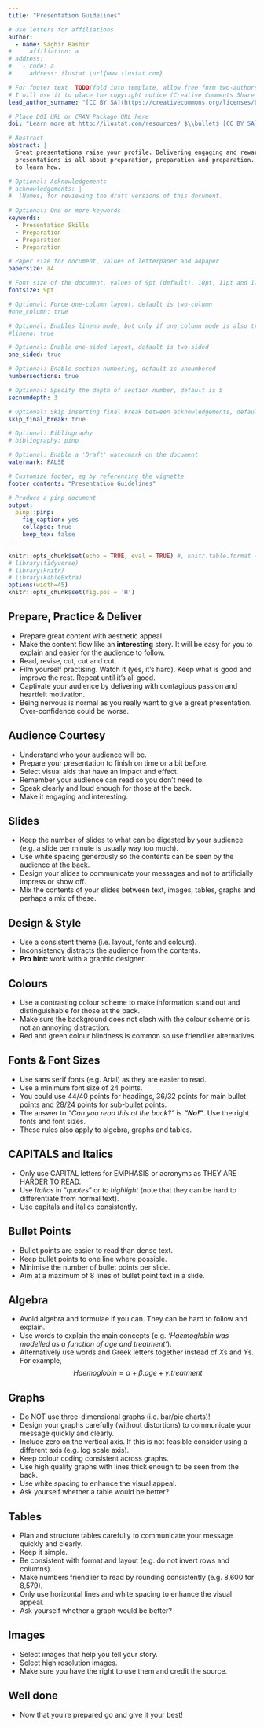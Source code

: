 ```yaml
---
title: "Presentation Guidelines"

# Use letters for affiliations
author:
  - name: Saghir Bashir
#     affiliation: a
# address:
#   - code: a
#     address: ilustat \url{www.ilustat.com}

# For footer text  TODO(fold into template, allow free form two-authors)
# I will use it to place the copyright notice (Creative Comments Share Alike)
lead_author_surname: "[CC BY SA](https://creativecommons.org/licenses/by-sa/4.0/) [ilustat](http://ilustat.com/) $\\bullet$ [info@ilustat.com](mailto:info@ilustat.com)"

# Place DOI URL or CRAN Package URL here
doi: "Learn more at http://ilustat.com/resources/ $\\bullet$ [CC BY SA](https://creativecommons.org/licenses/by-sa/4.0/) [ilustat](http://ilustat.com/) $\\bullet$ [info@ilustat.com](mailto:info@ilustat.com)"

# Abstract
abstract: |
  Great presentations raise your profile. Delivering engaging and rewarding 
  presentations is all about preparation, preparation and preparation. Read on 
  to learn how.

# Optional: Acknowledgements
# acknowledgements: |
#  [Names] for reviewing the draft versions of this document.
  
# Optional: One or more keywords
keywords:
  - Presentation Skills
  - Preparation
  - Preparation
  - Preparation

# Paper size for document, values of letterpaper and a4paper
papersize: a4

# Font size of the document, values of 9pt (default), 10pt, 11pt and 12pt
fontsize: 9pt

# Optional: Force one-column layout, default is two-column
#one_column: true

# Optional: Enables lineno mode, but only if one_column mode is also true
#lineno: true

# Optional: Enable one-sided layout, default is two-sided
one_sided: true

# Optional: Enable section numbering, default is unnumbered
numbersections: true

# Optional: Specify the depth of section number, default is 5
secnumdepth: 3

# Optional: Skip inserting final break between acknowledgements, default is false
skip_final_break: true

# Optional: Bibliography 
# bibliography: pinp

# Optional: Enable a 'Draft' watermark on the document
watermark: FALSE

# Customize footer, eg by referencing the vignette
footer_contents: "Presentation Guidelines"

# Produce a pinp document
output: 
  pinp::pinp:
    fig_caption: yes
    collapse: true
    keep_tex: false
---
```


```r
knitr::opts_chunk$set(echo = TRUE, eval = TRUE) #, knitr.table.format = 'latex')
# library(tidyverse)
# library(knitr)
# library(kableExtra)
options(width=45)
knitr::opts_chunk$set(fig.pos = 'H')
```

## Prepare, Practice & Deliver

- Prepare great content with aesthetic appeal.
- Make the content flow like an **interesting** story. It will be easy for you to explain and easier for the audience to follow.
- Read, revise, cut, cut and cut.
- Film yourself practising. Watch it (yes, it's hard). Keep what is good and improve the rest. 
Repeat until it's all good.
- Captivate your audience by delivering with contagious passion and heartfelt motivation.
- Being nervous is normal as you really want to give a great presentation. Over-confidence
could be worse.

## Audience Courtesy

- Understand who your audience will be.
- Prepare your presentation to finish on time or a bit before.
- Select visual aids that have an impact and effect. 
- Remember your audience can read so you don't need to. 
- Speak clearly and loud enough for those at the back.
- Make it engaging and interesting.

## Slides

- Keep the number of slides to what can be digested by your audience (e.g. a slide
per minute is usually way too much).
- Use white spacing generously so the contents can be seen by the audience at the back.
- Design your slides to communicate your messages and not to artificially impress
or show off.
- Mix the contents of your slides between text, images, tables, graphs and perhaps a mix of these.

## Design & Style

- Use a consistent theme (i.e. layout, fonts and colours).
- Inconsistency distracts the audience from the contents.
- **Pro hint:** work with a graphic designer.

## Colours

- Use a contrasting colour scheme to make information stand out and 
distinguishable for those at the back.
- Make sure the background does not clash with the colour scheme or 
is not an annoying distraction.
- Red and green colour blindness is common so use friendlier alternatives

## Fonts & Font Sizes

- Use sans serif fonts (e.g. Arial) as they are easier to read.
- Use a minimum font size of 24 points.
- You could use 44/40 points for headings, 36/32 points for main bullet points and 28/24 points for sub-bullet points.
- The answer to *“Can you read this at the back?”* is ***"No!"***. Use the right fonts and font sizes.
- These rules also apply to algebra, graphs and tables.

## CAPITALS and **Italics**

- Only use CAPITAL letters for EMPHASIS or acronyms as THEY ARE HARDER TO READ.
- Use *Italics* in “*quotes*” or to *highlight* (note that they can be hard to differentiate from normal text).
- Use capitals and italics consistently.


## Bullet Points

- Bullet points are easier to read than dense text.
- Keep bullet points to one line where possible.
- Minimise the number of bullet points per slide. 
- Aim at a maximum of 8 lines of bullet point text in a slide.

## Algebra

- Avoid algebra and formulae if you can. They can be hard to follow and explain.
- Use words to explain the main concepts (e.g. *'Haemoglobin was modelled as a function of age and treatment'*).
- Alternatively use words and Greek letters together instead of *X*s and *Y*s. For example, $$Haemoglobin = \alpha + \beta.age + \gamma.treatment$$

## Graphs

- Do NOT use three-dimensional graphs (i.e. bar/pie charts)!
- Design your graphs carefully (without distortions) to communicate your message
quickly and clearly.
- Include zero on the vertical axis. If this is not feasible consider using a different axis (e.g. log scale axis).
- Keep colour coding consistent across graphs.
- Use high quality graphs with lines thick enough to be seen from the back.
- Use white spacing to enhance the visual appeal.
- Ask yourself whether a table would be better?

## Tables

- Plan and structure tables carefully to communicate your message quickly and clearly.
- Keep it simple.
- Be consistent with format and layout (e.g. do not invert rows and columns).
- Make numbers friendlier to read by rounding consistently (e.g. 8,600 for 8,579).
- Only use horizontal lines and white spacing to enhance the visual appeal.
- Ask yourself whether a graph would be better?

## Images

- Select images that help you tell your story.
- Select high resolution images.
- Make sure you have the right to use them and credit the source.

## Well done

- Now that you're prepared go and give it your best!

